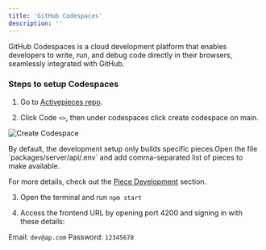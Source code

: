 ```yaml
---
title: 'GitHub Codespaces'
description: ''
---
```


GitHub Codespaces is a cloud development platform that enables developers to write, run, and debug code directly in their browsers, seamlessly integrated with GitHub.

### Steps to setup Codespaces

1. Go to [Activepieces repo](https://github.com/activeboxes/activeboxes).

2. Click Code `<>`, then under codespaces click create codespace on main.

![Create Codespace](/resources/screenshots/development-setup_codespaces.png)

<Note>
  By default, the development setup only builds specific pieces.Open the file
  `packages/server/api/.env` and add comma-separated list of pieces to make
  available.

For more details, check out the [Piece Development](/developers/development-setup/getting-started) section.

</Note>

3. Open the terminal and run `npm start`

4. Access the frontend URL by opening port 4200 and signing in with these details:

Email: `dev@ap.com`
Password: `12345678`
